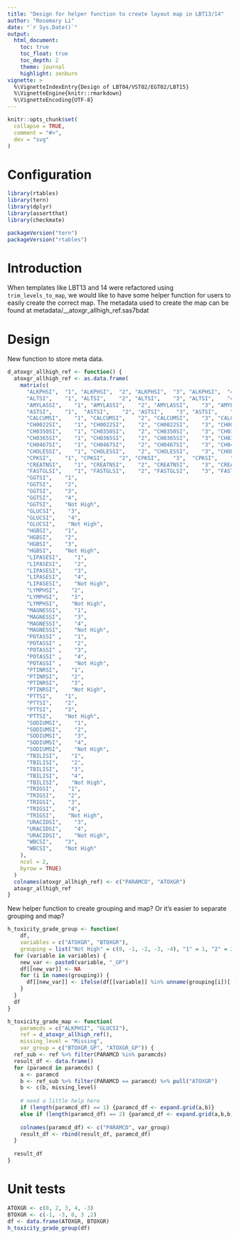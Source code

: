 ```yaml
---
title: "Design for helper function to create layout map in LBT13/14"
author: "Rosemary Li"
date: "`r Sys.Date()`"
output:
  html_document:
    toc: true
    toc_float: true
    toc_depth: 2
    theme: journal
    highlight: zenburn
vignette: >
  %\VignetteIndexEntry{Design of LBT04/VST02/EGT02/LBT15}
  %\VignetteEngine{knitr::rmarkdown}
  %\VignetteEncoding{UTF-8}
---
```


```r
knitr::opts_chunk$set(
  collapse = TRUE,
  comment = "#>",
  dev = "svg"
)
```

Configuration
=============

```r
library(rtables)
library(tern)
library(dplyr)
library(assertthat)
library(checkmate)

packageVersion("tern")
packageVersion("rtables")
```

Introduction
=============

When templates like LBT13 and 14 were refactored using `trim_levels_to_map`, we would like to have some helper function
for users to easily create the correct map. The metadata used to create the map can be found at
metadata/__atoxgr_allhigh_ref.sas7bdat

Design
=============

New function to store meta data.
```r
d_atoxgr_allhigh_ref <- function() {
  atoxgr_allhigh_ref <- as.data.frame(
    matrix(c(
      "ALKPHSI",  "1", "ALKPHSI",  "2", "ALKPHSI",  "3", "ALKPHSI",  "4", "ALKPHSI",  "Not High",
      "ALTSI",    "1", "ALTSI",    "2", "ALTSI",    "3", "ALTSI",    "4", "ALTSI",    "Not High",
      "AMYLASSI",    "1", "AMYLASSI",    "2", "AMYLASSI",    "3", "AMYLASSI",    "4", "AMYLASSI",    "Not High",
      "ASTSI",    "1",  "ASTSI",    "2", "ASTSI",    "3", "ASTSI",    "4", "ASTSI",    "Not High",
      "CALCUMSI",    "1", "CALCUMSI",    "2", "CALCUMSI",    "3", "CALCUMSI",    "4", "CALCUMSI",    "Not High",
      "CH0022SI",    "1", "CH0022SI",    "2", "CH0022SI",    "3", "CH0022SI",    "4", "CH0022SI",    "Not High",
      "CH0350SI",    "1", "CH0350SI",    "2", "CH0350SI",    "3", "CH0350SI",    "4", "CH0350SI",    "Not High",
      "CH0365SI",    "1", "CH0365SI",    "2", "CH0365SI",    "3", "CH0365SI",    "4", "CH0365SI",    "Not High",
      "CH0467SI",    "1", "CH0467SI",    "2", "CH0467SI",    "3", "CH0467SI",    "4", "CH0467SI",    "Not High",
      "CHOLESSI",    "1", "CHOLESSI",    "2", "CHOLESSI",    "3", "CHOLESSI",    "4", "CHOLESSI",    "Not High",
      "CPKSI",    "1", "CPKSI",    "2", "CPKSI",    "3",  "CPKSI",    "4",  "CPKSI",    "Not High",
      "CREATNSI",    "1", "CREATNSI",    "2", "CREATNSI",    "3", "CREATNSI",    "4", "CREATNSI",    "Not High",
      "FASTGLSI",    "1", "FASTGLSI",    "2", "FASTGLSI",    "3", "FASTGLSI",    "4", "FASTGLSI",    "Not High",
      "GGTSI",    "1",
      "GGTSI",    "2",
      "GGTSI",    "3",
      "GGTSI",    "4",
      "GGTSI",    "Not High",
      "GLUCSI",    "3",
      "GLUCSI",    "4",
      "GLUCSI",    "Not High",
      "HGBSI",    "1",
      "HGBSI",    "2",
      "HGBSI",    "3",
      "HGBSI",    "Not High",
      "LIPASESI",    "1",
      "LIPASESI",    "2",
      "LIPASESI",    "3",
      "LIPASESI",    "4",
      "LIPASESI",    "Not High",
      "LYMPHSI",    "2",
      "LYMPHSI",    "3",
      "LYMPHSI",    "Not High",
      "MAGNESSI",    "1",
      "MAGNESSI",    "3",
      "MAGNESSI",    "4",
      "MAGNESSI",    "Not High",
      "POTASSI" ,    "1",
      "POTASSI" ,    "2",
      "POTASSI" ,    "3",
      "POTASSI" ,    "4",
      "POTASSI" ,    "Not High",
      "PTINRSI",    "1",
      "PTINRSI",    "2",
      "PTINRSI",    "3",
      "PTINRSI",    "Not High",
      "PTTSI",    "1",
      "PTTSI",    "2",
      "PTTSI",    "3",
      "PTTSI",    "Not High",
      "SODIUMSI",    "1",
      "SODIUMSI",    "2",
      "SODIUMSI",    "3",
      "SODIUMSI",    "4",
      "SODIUMSI",    "Not High",
      "TBILISI",    "1",
      "TBILISI",    "2",
      "TBILISI",    "3",
      "TBILISI",    "4",
      "TBILISI",    "Not High",
      "TRIGSI",    "1",
      "TRIGSI",    "2",
      "TRIGSI",    "3",
      "TRIGSI",    "4",
      "TRIGSI",    "Not High",
      "URACIDSI",    "3",
      "URACIDSI",    "4",
      "URACIDSI",    "Not High",
      "WBCSI",    "3",
      "WBCSI",    "Not High"
    ),
    ncol = 2,
    byrow = TRUE)
  )
  colnames(atoxgr_allhigh_ref) <- c("PARAMCD", "ATOXGR")
  atoxgr_allhigh_ref
}
```

New helper function to create grouping and map? Or it's easier to separate grouping and map?
```r
h_toxicity_grade_group <- function(
    df, 
    variables = c("ATOXGR", "BTOXGR"), 
    grouping = list("Not High" = c(0, -1, -2, -3, -4), "1" = 1, "2" = 2, "3" = 3, "4" = 4, "Missing" = "<Missing>")) {
  for (variable in variables) {
    new_var <- paste0(variable, "_GP")
    df[[new_var]] <- NA
    for (i in names(grouping)) {
      df[[new_var]] <- ifelse(df[[variable]] %in% unname(grouping[i])[[1]], i, df[[new_var]])
    }
  }
  df
}

h_toxicity_grade_map <- function(
    paramcds = c("ALKPHSI", "GLUCSI"), 
    ref = d_atoxgr_allhigh_ref(), 
    missing_level = "Missing",
    var_group = c("BTOXGR_GP", "ATOXGR_GP")) {
  ref_sub <- ref %>% filter(PARAMCD %in% paramcds)
  result_df <- data.frame()
  for (paramcd in paramcds) {
    a <- paramcd
    b <- ref_sub %>% filter(PARAMCD == paramcd) %>% pull("ATOXGR")
    b <- c(b, missing_level)
    
    # need a little help here
    if (length(paramcd_df) == 1) {paramcd_df <- expand.grid(a,b)}
    else if (length(paramcd_df) == 2) {paramcd_df <- expand.grid(a,b,b)}
    
    colnames(paramcd_df) <- c("PARAMCD", var_group)
    result_df <- rbind(result_df, paramcd_df)
  }
  
  result_df
}
```



Unit tests
=============
```r
ATOXGR <- c(0, 2, 3, 4, -3)
BTOXGR <- c(-1, -3, 0, 3 ,2)
df <- data.frame(ATOXGR, BTOXGR)
h_toxicity_grade_group(df)
```
